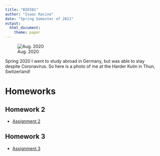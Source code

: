 ---
title: "BIO381"
author: "Isaac Racine"
date: "Spring Semester of 2021"
output: 
  html_document: 
    theme: paper
---

![Aug. 2020](/Users/isaac/Pictures/Thun2.jpg)

Spring 2020 I went to study abroad in Germany, but was able to stay despite Coronavirus. So here is a photo of me at the Harder Kulm in Thun, Switzerland! 

# Homeworks

## Homework 2

- [Assignment 2](.\Homework_02.html)

## Homework 3

- [Assignment 3](.\Homework_03.html)

